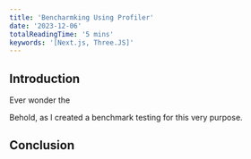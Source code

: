 ```yaml
---
title: 'Bencharmking Using Profiler'
date: '2023-12-06'
totalReadingTime: '5 mins'
keywords: '[Next.js, Three.JS]'
---
```


## Introduction
Ever wonder the 

Behold, as I created a benchmark testing for this very purpose.


## Conclusion


